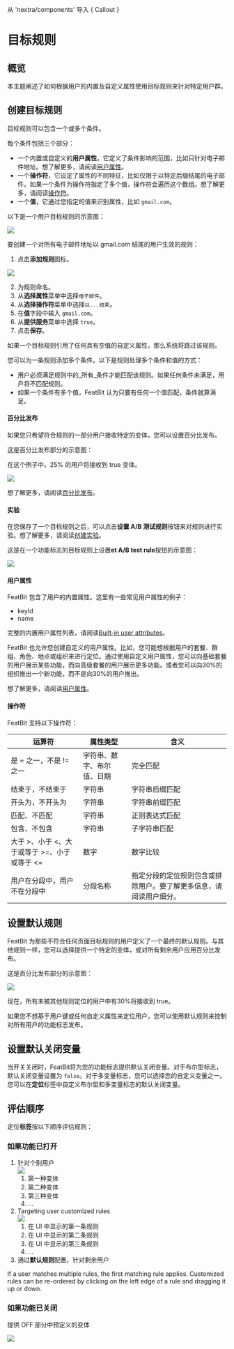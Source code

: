 
从 'nextra/components' 导入 { Callout }

# 目标规则

## 概览

本主题阐述了如何根据用户的内置及自定义属性使用目标规则来针对特定用户群。

## 创建目标规则

目标规则可以包含一个或多个条件。

每个条件包括三个部分：

* 一个内置或自定义的**用户属性**，它定义了条件影响的范围，比如只针对电子邮件地址。想了解更多，请阅读[用户属性](targeting-rules.mdx#user-attributes)。
* 一个**操作符**，它设定了属性的不同特征，比如仅限于以特定后缀结尾的电子邮件。如果一个条件为操作符指定了多个值，操作符会遍历这个数组。想了解更多，请阅读[操作符](targeting-rules.mdx#operators)。
* 一个**值**，它通过您指定的值来识别属性，比如 `gmail.com`。

以下是一个用户目标规则的示意图：

![](../../feature-flags/assets/targeting-users-with-flags/targeting-rules/001.webp)

要创建一个对所有电子邮件地址以 gmail.com 结尾的用户生效的规则：

1. 点击**添加规则**图标。

![](../../feature-flags/assets/targeting-users-with-flags/targeting-rules/002.webp)

2. 为规则命名。
3. 从**选择属性**菜单中选择`电子邮件`。
4. 从**选择操作符**菜单中选择`以...结束`。
5. 在**值**字段中输入 `gmail.com`。
6. 从**提供服务**菜单中选择 `true`。
7. 点击**保存**。

如果一个目标规则引用了任何具有空值的自定义属性，那么系统将跳过该规则。

您可以为一条规则添加多个条件。以下是规则处理多个条件和值的方式：

* 用户必须满足规则中的_所有_条件才能匹配该规则。如果任何条件未满足，用户将不匹配规则。
* 如果一个条件有多个值，FeatBit 认为只要有任何一个值匹配，条件就算满足。

#### 百分比发布

如果您只希望符合规则的一部分用户接收特定的变体，您可以设置百分比发布。

这是百分比发布部分的示意图：

在这个例子中，25% 的用户将接收到 true 变体。

![](../../feature-flags/assets/targeting-users-with-flags/targeting-rules/003.webp)

想了解更多，请阅读[百分比发布](percentage-rollouts.md)。

#### 实验

在您保存了一个目标规则之后，可以点击**设置 A/B 测试规则**按钮来对规则进行实验。想了解更多，请阅读[创建实验](../../experimentation/creating-experiments.md)。

这是在一个功能标志的目标规则上设置**et A/B test rule**按钮的示意图：

![](../../feature-flags/assets/targeting-users-with-flags/targeting-rules/004.webp)

#### 用户属性

FeatBit 包含了用户的内置属性。这里有一些常见用户属性的例子：

* keyId
* name

完整的内置用户属性列表，请阅读[Built-in user attributes](../users-and-user-segments/user-attributes.md)。

FeatBit 也允许您创建自定义的用户属性。比如，您可能想根据用户的套餐、群组、角色、地点或组织来进行定位。通过使用自定义用户属性，您可以向基础套餐的用户展示某些功能，而向高级套餐的用户展示更多功能。或者您可以向30%的组织推出一个新功能，而不是向30%的用户推出。

想了解更多，请阅读[用户属性](../users-and-user-segments/user-attributes.md)。

#### 操作符

FeatBit 支持以下操作符：

|运算符|属性类型|含义|
|---|---|---|
|是 = 之一，不是 != 之一|字符串、数字、布尔值、日期|完全匹配|
|结束于，不结束于|字符串|字符串后缀匹配|
|开头为，不开头为|字符串|字符串前缀匹配|
|匹配、不匹配|字符串|正则表达式匹配|
|包含、不包含|字符串|子字符串匹配|
|大于 >、小于 <、大于或等于 >=、小于或等于 <=|数字|数字比较|
|用户在分段中，用户不在分段中|分段名称|指定分段的定位规则包含或排除用户。要了解更多信息，请阅读用户细分。|

## 设置默认规则

FeatBit 为那些不符合任何页面目标规则的用户定义了一个最终的默认规则。与其他规则一样，您可以选择提供一个特定的变体，或对所有剩余用户应用百分比发布。

这是百分比发布部分的示意图：

![](../../feature-flags/assets/targeting-users-with-flags/targeting-rules/005.webp)

现在，所有未被其他规则定位的用户中有30%将接收到 true。

如果您不想基于用户键或任何自定义属性来定位用户，您可以使用默认规则来控制对所有用户的功能标志发布。

## 设置默认关闭变量

当开关关闭时，FeatBit将为您的功能标志提供默认关闭变量。对于布尔型标志，默认关闭变量设置为 `false`。对于多变量标志，您可以选择您的自定义变量之一。您可以在**定位**标签中自定义布尔型和多变量标志的默认关闭变量。

## 评估顺序

定位**标签**按以下顺序评估规则：

### 如果功能已打开

1. 针对个别用户\
![](../../feature-flags/assets/targeting-users-with-flags/targeting-rules/006.webp)
   1. 第一种变体
   2. 第二种变体
   3. 第三种变体
   4. ...
2. Targeting user customized rules\
![](../../feature-flags/assets/targeting-users-with-flags/targeting-rules/007.webp)
   1. 在 UI 中显示的第一条规则
   2. 在 UI 中显示的第二条规则
   3. 在 UI 中显示的第三条规则
   4. ...
3. 通过**默认规则**配置，针对剩余用户

<Callout type="info">
If a user matches multiple rules, the first matching rule applies.
Customized rules can be re-ordered by clicking on the left edge of a rule and dragging it up or down.
</Callout>


### 如果功能已关闭

提供 OFF 部分中预定义的变体

![](../../feature-flags/assets/targeting-users-with-flags/targeting-rules/008.webp)
